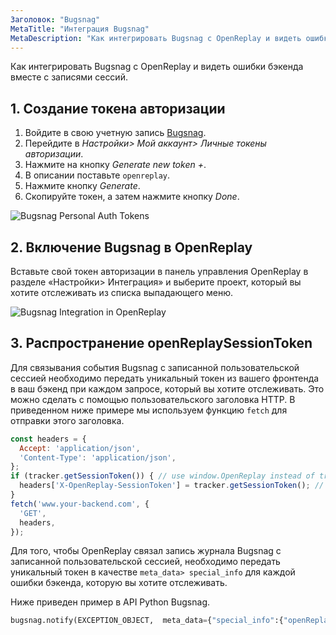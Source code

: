 ```yaml
---
Заголовок: "Bugsnag"
MetaTitle: "Интеграция Bugsnag"
MetaDescription: "Как интегрировать Bugsnag с OpenReplay и видеть ошибки бэкенда вместе с записями сессий."
---
```


Как интегрировать Bugsnag с OpenReplay и видеть ошибки бэкенда вместе с записями сессий.

## 1. Создание токена авторизации

1. Войдите в свою учетную запись [Bugsnag](https://app.bugsnag.com).
2. Перейдите в *Настройки> Мой аккаунт> Личные токены авторизации*.
3. Нажмите на кнопку *Generate new token +*.
4. В описании поставьте `openreplay`.
5. Нажмите кнопку *Generate*.
6. Скопируйте токен, а затем нажмите кнопку *Done*.

![Bugsnag Personal Auth Tokens](/static/bugsnag-1.jpg#center)

## 2. Включение Bugsnag в OpenReplay

Вставьте свой токен авторизации в панель управления OpenReplay в разделе «Настройки> Интеграция» и выберите проект, который вы хотите отслеживать из списка выпадающего меню.

![Bugsnag Integration in OpenReplay](/static/bugsnag-2.jpg#center)

## 3. Распространение openReplaySessionToken

Для связывания события Bugsnag с записанной пользовательской сессией необходимо передать уникальный токен из вашего фронтенда в ваш бэкенд при каждом запросе, который вы хотите отслеживать. Это можно сделать с помощью пользовательского заголовка HTTP. В приведенном ниже примере мы используем функцию `fetch` для отправки этого заголовка.


```javascript
const headers = {
  Accept: 'application/json',
  'Content-Type': 'application/json',
};
if (tracker.getSessionToken()) { // use window.OpenReplay instead of tracker if you're using the snippet
  headers['X-OpenReplay-SessionToken'] = tracker.getSessionToken(); // Inject openReplaySessionToken
}
fetch('www.your-backend.com', {
  'GET',
  headers,
});
```


Для того, чтобы OpenReplay связал запись журнала Bugsnag с записанной пользовательской сессией, необходимо передать уникальный токен в качестве `meta_data> special_info` для каждой ошибки бэкенда, которую вы хотите отслеживать.

Ниже приведен пример в API Python Bugsnag.


```python
bugsnag.notify(EXCEPTION_OBJECT,  meta_data={"special_info":{"openReplaySessionToken": OPENREPLAY_SESSION_TOKEN}})
```

